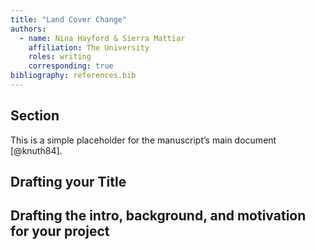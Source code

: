 ```yaml
---
title: "Land Cover Change"
authors:
  - name: Nina Hayford & Sierra Mattiar
    affiliation: The University
    roles: writing
    corresponding: true
bibliography: references.bib
---
```


## Section
This is a simple placeholder for the manuscript's main document [@knuth84].

## Drafting your Title 


## Drafting the intro, background, and motivation for your project